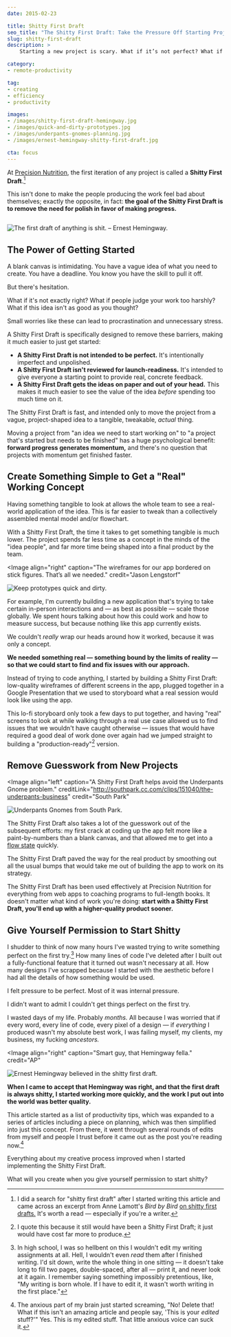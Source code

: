 ```yaml
---
date: 2015-02-23

title: Shitty First Draft
seo_title: "The Shitty First Draft: Take the Pressure Off Starting Projects"
slug: shitty-first-draft
description: >
    Starting a new project is scary. What if it’s not perfect? What if people judge you? Here’s how to jumpstart your productivity with a Shitty First Draft.

category:
- remote-productivity

tag:
- creating
- efficiency
- productivity

images:
- /images/shitty-first-draft-hemingway.jpg
- /images/quick-and-dirty-prototypes.jpg
- /images/underpants-gnomes-planning.jpg
- /images/ernest-hemingway-shitty-first-draft.jpg

cta: focus
---
```



At [Precision Nutrition][1], the first iteration of any project is called a
**Shitty First Draft**.[^lamott]

This isn't done to make the people producing the work feel bad about themselves;
exactly the opposite, in fact: **the goal of the Shitty First Draft is to remove
the need for polish in favor of making progress.**

<Image>

  ![The first draft of anything is shit. – Ernest Hemingway.](images/shitty-first-draft-hemingway.jpg)

</Image>

## The Power of Getting Started

A blank canvas is intimidating. You have a vague idea of what you need to
create. You have a deadline. You know you have the skill to pull it off.

But there's hesitation.

What if it's not exactly right? What if people judge your work too harshly? What
if this idea isn't as good as you thought?

Small worries like these can lead to procrastination and unnecessary stress.

A Shitty First Draft is specifically designed to remove these barriers, making
it much easier to just get started:

* **A Shitty First Draft is not intended to be perfect.** It's intentionally
  imperfect and unpolished.
* **A Shitty First Draft isn't reviewed for launch-readiness.** It's intended to
  give everyone a starting point to provide real, concrete feedback.
* **A Shitty First Draft gets the ideas on paper and out of your head.** This
  makes it much easier to see the value of the idea _before_ spending too much
  time on it.

The Shitty First Draft is fast, and intended only to move the project from a
vague, project-shaped idea to a tangible, tweakable, _actual_ thing.

Moving a project from "an idea we need to start working on" to "a project that's
started but needs to be finished" has a huge psychological benefit: **forward
progress generates momentum,** and there's no question that projects with
momentum get finished faster.

## Create Something Simple to Get a "Real" Working Concept

Having something tangible to look at allows the whole team to see a real-world
application of the idea. This is far easier to tweak than a collectively
assembled mental model and/or flowchart.

With a Shitty First Draft, the time it takes to get something tangible is much
lower. The project spends far less time as a concept in the minds of the "idea
people", and far more time being shaped into a final product by the team.

<Image
  align="right"
  caption="The wireframes for our app bordered on stick figures. That’s all we needed."
  credit="Jason Lengstorf"
>

  ![Keep prototypes quick and dirty.](images/quick-and-dirty-prototypes.jpg)

</Image>

For example, I'm currently building a new application that's trying to take
certain in-person interactions and — as best as possible — scale those globally.
We spent hours talking about how this could work and how to measure success, but
because nothing like this app currently exists.

We couldn't _really_ wrap our heads around how it worked, because it was only a
concept.

**We needed something real — something bound by the limits of reality — so that we could start to find and fix issues with our approach.**

Instead of trying to code anything, I started by building a Shitty First Draft:
low-quality wireframes of different screens in the app, plugged together in a
Google Presentation that we used to storyboard what a real session would look
like using the app.

This lo-fi storyboard only took a few days to put together, and having "real"
screens to look at while walking through a real use case allowed us to find
issues that we wouldn't have caught otherwise — issues that would have required
a good deal of work done over again had we jumped straight to building a
"production-ready"[^productionready] version.

## Remove Guesswork from New Projects

<Image
  align="left"
  caption="A Shitty First Draft helps avoid the Underpants Gnome problem."
  creditLink="http://southpark.cc.com/clips/151040/the-underpants-business"
  credit="South Park"
>

  ![Underpants Gnomes from South Park.](images/underpants-gnomes-planning.jpg)

</Image>

The Shitty First Draft also takes a lot of the guesswork out of the subsequent
efforts: my first crack at coding up the app felt more like a paint-by-numbers
than a blank canvas, and that allowed me to get into a [flow state][2] quickly.

The Shitty First Draft paved the way for the real product by smoothing out all
the usual bumps that would take me out of building the app to work on its
strategy.

The Shitty First Draft has been used effectively at Precision Nutrition for
everything from web apps to coaching programs to full-length books. It doesn't
matter what kind of work you're doing: **start with a Shitty First Draft, you'll
end up with a higher-quality product sooner.**

## Give Yourself Permission to Start Shitty

I shudder to think of now many hours I've wasted trying to write something
perfect on the first try.[^highschool] How many lines of code I've deleted after
I built out a fully-functional feature that it turned out wasn't necessary at
all. How many designs I've scrapped because I started with the aesthetic before
I had all the details of how something would be used.

I felt pressure to be perfect. Most of it was internal pressure.

I didn't want to admit I couldn't get things perfect on the first try.

I wasted days of my life. Probably _months._ All because I was worried that if
every word, every line of code, every pixel of a design — if _everything_ I
produced wasn't my absolute best work, I was failing myself, my clients, my
business, my fucking _ancestors._

<Image
  align="right"
  caption="Smart guy, that Hemingway fella."
  credit="AP"
>

  ![Ernest Hemingway believed in the shitty first draft.](images/ernest-hemingway-shitty-first-draft.jpg)

</Image>

**When I came to accept that Hemingway was right, and that the first draft is always shitty, I started working more quickly, and the work I put out into the world was better quality.**

This article started as a list of productivity tips, which was expanded to a
series of articles including a piece on planning, which was then simplified into
just this concept. From there, it went through several rounds of edits from
myself and people I trust before it came out as the post you're reading
now.[^anxiety]

Everything about my creative process improved when I started implementing the
Shitty First Draft.

What will you create when you give yourself permission to start shitty?

[^lamott]:
    I did a search for "shitty first draft" after I started writing this article and came across an excerpt from Anne Lamott's _Bird by Bird_ [on shitty first drafts.][3] It's worth a read — especially if you're a writer.

[^productionready]:
    I quote this because it still would have been a Shitty First Draft; it just would have cost far more to produce.

[^highschool]:
    In high school, I was so hellbent on this I wouldn't edit my writing assignments at all. Hell, I wouldn't even _read_ them after I finished writing. I'd sit down, write the whole thing in one sitting — it doesn't take long to fill two pages, double-spaced, after all — print it, and never look at it again. I remember saying something impossibly pretentious, like, "My writing is born whole. If I have to edit it, it wasn't worth writing in the first place."

[^anxiety]:
    The anxious part of my brain just started screaming, "No! Delete that! What if this isn't an amazing article and people say, 'This is your _edited_ stuff?'" Yes. This is my edited stuff.[^validation] That little anxious voice can suck it.

[^validation]:
    Please validate me. My sense of self-worth is bound to [my Klout score][4].

[1]: http://precisionnutrition.com/
[2]: http://goo.gl/EY6UKJ
[3]: https://wrd.as.uky.edu/sites/default/files/1-Shitty%20First%20Drafts.pdf
[4]: https://klout.com/jlengstorf
